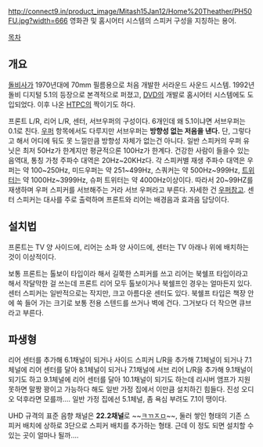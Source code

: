 http://connect9.in/product_image/Mitash15Jan12/Home%20Theather/PH50FU.jpg?width=666
영화관 및 홈시어터 시스템의 스피커 구성을 지칭하는 용어.

[[목차]]
== 개요 ==
[[돌비]]사가 1970년대에 70mm 필름용으로 처음 개발한 서라운드 사운드 시스템. 1992년 돌비 디지털 5.1의 등장으로 본격적으로 퍼졌고, [[DVD]]의 개발로 홈시어터 시스템에도 도입되었다. 이후 나온 [[HTPC]]의 짝이기도 하다.

프론트 L/R, 리어 L/R, 센터, 서브우퍼의 구성이다. 6개인데 왜 5.1이냐면 서브우퍼는 0.1로 친다. [[우퍼]] 항목에서도 다루지만 서브우퍼는 '''방향성 없는 저음을 낸다.''' 단, 그렇다고 해서 어디에 둬도 못 느낄만큼 방향성 자체가 없는건 아니다. 일반 스피커의 우퍼 유닛은 최저 50Hz가 한계지만 평균적으론 100Hz가 한계다. 건강한 사람이 들을수 있는 음역대, 통칭 가청 주파수 대역은 20Hz~20KHz다. 각 스피커별 재생 주파수 대역은 우퍼는 약 100~250Hz, 미드우퍼는 약 251~499Hz, 스쿼커는 약 500Hz~999Hz, [[트위터]]는 약 1000Hz~3999Hz, 슈퍼 트위터는 약 4000Hz이상이다. 따라서 20~99HZ를 재생하며 우퍼 스피커를 서브해주는 거라 서브 우퍼라고 부른다. 자세한 건 [[우퍼]]참고. 센터 스피커는 대사를 주로 출력하며 프론트와 리어는 배경음과 효과음 담당이다.

== 설치법 ==
프론트는 TV 양 사이드에, 리어는 소파 양 사이드에, 센터는 TV 아래나 위에 배치하는 것이 이상적이다.

보통 프론트는 톨보이 타입이라 해서 길쭉한 스피커를 쓰고 리어는 북쉘프 타입이라고 해서 작달막한 걸 쓰는데 프론트 리어 모두 톨보이거나 북쉘프인 경우는 얼마든지 있다. 센터 스피커는 일반적으로는 작지만, 크고 아름다운 센터도 있다. 북쉘프 타입은 책장 안에 쏙 들어 가는 크기로 보통 전용 스텐드를 쓰거나 벽에 건다. 그거보다 더 작으면 큐브라고 부른다.

== 파생형 ==
리어 센터를 추가해 6.1채널이 되거나 사이드 스피커 L/R을 추가해 7.1체널이 되거나 7.1체널에 리어 센터를 달아 8.1체널이 되거나 7.1채널에 서브 리어 L/R을 추가해 9.1채널이 되기도 하고 9.1체널에 리어 센터를 달아 10.1채널이 되기도 하는데 리시버 앰프가 지원 못하면 말짱 꽝이고 가능하다 해도 일반 가정 집에서 이만큼 설치하긴 힘들다. 진성 오디오 덕후라면 모를까.... 일반 가정 집에선 5.1체널, 좀 욕심 부려도 7.1이 땡이다.

UHD 규격의 표준 음향 채널은 '''22.2채널'''로 ~~[[ㅋㄲㅈㅁ]]~~, 둘러 쌓인 형태의 기존 스피커 배치에 상하로 3단으로 스피커 배치를 추가하는 형태. 근데 이 정도 되면 설치할 수 있는 곳이 얼마나 될까....
